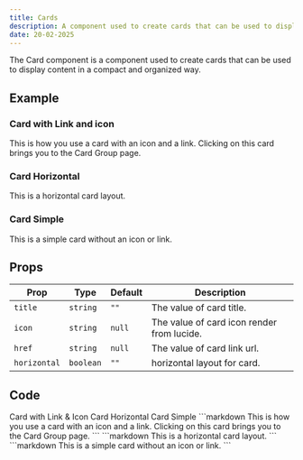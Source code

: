 ```yaml
---
title: Cards
description: A component used to create cards that can be used to display content in a compact and organized way.
date: 20-02-2025
---
```


The Card component is a component used to create cards that can be used to display content in a compact and organized way.

## Example

### Card with Link and icon

<Card title="Click on me" icon="Link" href="/docs/getting-started/components/card-group">
  This is how you use a card with an icon and a link. Clicking on this card
  brings you to the Card Group page.
</Card>

### Card Horizontal

<Card title="Horizontal Card" icon="Layout" horizontal>
  This is a horizontal card layout.
</Card>

### Card Simple

<Card title="Simple Card">
  This is a simple card without an icon or link.
</Card>


## Props

| Prop          | Type     | Default | Description                                             |
| ------------- | -------- | ------- | ------------------------------------------------------- |
| `title`       | `string` | `""`    | The value of card title.                                |
| `icon`        | `string` | `null`  | The value of card icon render from lucide.              |
| `href`        | `string` | `null`  | The value of card link url.              |
| `horizontal`   | `boolean` | `""`    | horizontal layout for card. |

## Code

<Tabs defaultValue="link" className="pt-5 pb-1">
  <TabsList>
    <TabsTrigger value="link">Card with Link & Icon</TabsTrigger>
    <TabsTrigger value="horizontal">Card Horizontal</TabsTrigger>
    <TabsTrigger value="simple">Card Simple</TabsTrigger>
  </TabsList>
  <TabsContent value="link">
    ```markdown
    <Card title="Click on me" icon="Link" href="/docs/getting-started/components/button">
        This is how you use a card with an icon and a link. Clicking on this card
        brings you to the Card Group page.
    </Card>
    ```
  </TabsContent>
  <TabsContent value="horizontal">
    ```markdown
    <Card title="Horizontal Card" icon="Layout" horizontal>
        This is a horizontal card layout.
    </Card>
    ```
  </TabsContent>
  <TabsContent value="simple">
    ```markdown
    <Card title="Simple Card">
        This is a simple card without an icon or link.
    </Card>
    ```
  </TabsContent>
</Tabs>
